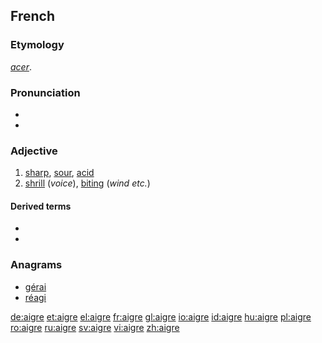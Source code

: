 ==French==

===Etymology===
{{etyl|la|fr}} ''[[acer]]''.

===Pronunciation===
* {{IPA|/ɛɡʁ/|lang=fr}}
* {{audio|Fr-aigre.ogg|Audio}}

===Adjective===
{{fr-adj-mf}}

# [[sharp]], [[sour]], [[acid]]
# [[shrill]] (''voice''), [[biting]] (''wind etc.'')

====Derived terms====
* {{l|fr|aigreur}}
* {{l|fr|aigrir}}

===Anagrams===
* [[gérai#French|gérai]]
* [[réagi#French|réagi]]

[[de:aigre]]
[[et:aigre]]
[[el:aigre]]
[[fr:aigre]]
[[gl:aigre]]
[[io:aigre]]
[[id:aigre]]
[[hu:aigre]]
[[pl:aigre]]
[[ro:aigre]]
[[ru:aigre]]
[[sv:aigre]]
[[vi:aigre]]
[[zh:aigre]]